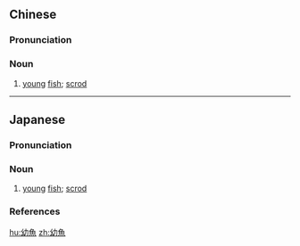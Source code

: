 {{also|幼鱼}}
==Chinese==
{{zh-forms|s=幼鱼}}

===Pronunciation===
{{zh-pron
|m=yòuyú
|cat=n
}}

===Noun===
{{zh-noun}}

# [[young]] [[fish]]; [[scrod]]

----

==Japanese==
{{ja-kanjitab|よう|ぎょ|yomi=o}}

===Pronunciation===
{{ja-pron|yomi=o|ようぎょ|acc=1|acc_ref=DJR}}

===Noun===
{{ja-noun|ようぎょ|hhira=えうぎょ}}

# [[young]] [[fish]]; [[scrod]]

===References===
<references/>

[[hu:幼魚]]
[[zh:幼魚]]